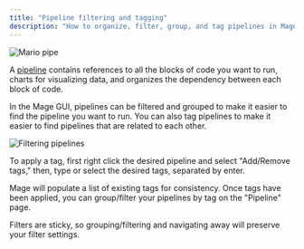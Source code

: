 ```yaml
---
title: "Pipeline filtering and tagging"
description: "How to organize, filter, group, and tag pipelines in Mage."
---
```


<Frame>
  <img 
      alt="Mario pipe" 
      src="https://github.com/mage-ai/mage-ai/assets/59450879/750168bc-9a42-4083-badd-adc120b5f97b" 
  />
</Frame>

A [pipeline](/design/core-abstractions#pipeline) contains references to all the blocks of code you want to run, charts for visualizing data, and organizes the dependency between each block of code.

In the Mage GUI, pipelines can be filtered and grouped to make it easier to find the pipeline you want to run. You can also tag pipelines to make it easier to find pipelines that are related to each other.

<Frame>
  <img 
      alt="Filtering pipelines" 
      src="https://user-images.githubusercontent.com/1066980/255380712-3d86d4ac-255b-4894-8a5f-45c10b7c68c8.gif" 
  />
</Frame>

To apply a tag, first right click the desired pipeline and select "Add/Remove tags," then, type or select the desired tags, separated by enter.

Mage will populate a list of existing tags for consistency. Once tags have been applied, you can group/filter your pipelines by tag on the "Pipeline" page.

Filters are sticky, so grouping/filtering and navigating away will preserve your filter settings.
